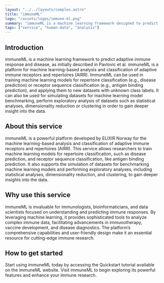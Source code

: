```yaml
---
layout: "../../layouts/complex.astro"
title: "immuneML"
logo: "/assets/logos/immune-ml.png"
summary: "immuneML is a machine learning framework designed to predict adaptive immune responses and diseases using advanced computational techniques."
tags: ["service", "human-data", "analysis"]
---
```


## Introduction

immuneML is a machine learning framework to predict adaptive immune response and disease, as initially described in Pavlovic et al. immuneML is a platform for machine learning-based analysis and classification of adaptive immune receptors and repertoires (AIRR). ImmuneML can be used in training machine learning models for repertoire classification (e.g., disease prediction) or receptor sequence classification (e.g., antigen binding prediction), and applying them to new datasets with unknown class labels. It can also be used for simulating datasets for machine learning model benchmarking, perform exploratory analysis of datasets such as statistical analyses, dimensionality reduction or clustering in order to gain deeper insight into the data.

## About this service

immuneML is a powerful platform developed by ELIXIR Norway for the machine learning-based analysis and classification of adaptive immune receptors and repertoires (AIRR). This service allows researchers to train machine learning models for repertoire classification, such as disease prediction, and receptor sequence classification, like antigen binding prediction. It also supports the simulation of datasets for benchmarking machine learning models and performing exploratory analyses, including statistical analyses, dimensionality reduction, and clustering, to gain deeper insights into the data.

## Why use this service

immuneML is invaluable for immunologists, bioinformaticians, and data scientists focused on understanding and predicting immune responses. By leveraging machine learning, it provides sophisticated tools to analyze complex immune data, facilitating advancements in immunotherapy, vaccine development, and disease diagnostics. The platform’s comprehensive capabilities and user-friendly design make it an essential resource for cutting-edge immune research.

## How to get started

Start using immuneML today by accessing the Quickstart tutorial available on the immuneML website. Visit immuneML to begin exploring its powerful features and enhance your immune research.

